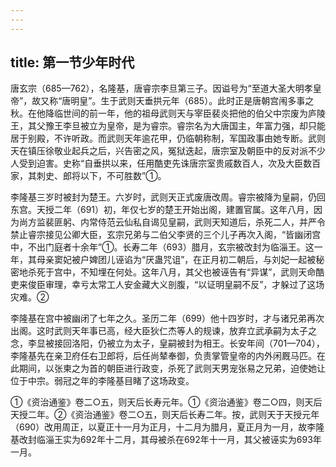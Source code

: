 ```yaml
---
---
---
```

title: 第一节少年时代
---



唐玄宗（685—762），名隆基，唐睿宗李旦第三子。因谥号为“至道大圣大明孝皇帝”，故又称“唐明皇”。生于武则天垂拱元年（685）。此时正是唐朝宫闱多事之秋。在他降临世间的前一年，他的祖母武则天与宰臣裴炎把他的伯父中宗废为庐陵王，其父豫王李旦被立为皇帝，是为睿宗。睿宗名为大唐国主，年富力强，却只能居于别殿，不许听政。而武则天年逾花甲，仍临朝称制，军国政事由她专断。武则天在镇压徐敬业起兵之后，兴告密之风，冤狱迭起，唐宗室及朝臣中的反对派不少人受到迫害。史称“自垂拱以来，任用酷吏先诛唐宗室贵戚数百人，次及大臣数百家，其刺史、郎将以下，不可胜数”①。

李隆基三岁时被封为楚王。六岁时，武则天正式废唐改周。睿宗被降为皇嗣，仍回东宫。天授二年（691）初，年仅七岁的楚王开始出阁，建置官属。这年八月，因为尚方监裴匪躬、内常侍范云仙私自谒见皇嗣，武则天知道后，杀死二人，并严令禁止睿宗接见公卿大臣，玄宗兄弟与二伯父李贤的三个儿子再次入阁，“皆幽闭宫中，不出门庭者十余年”①。长寿二年（693）腊月，玄宗被改封为临淄王。这一年，其母亲窦妃被户婢团儿诬谄为“厌蛊咒诅”，在正月初二朝后，与刘妃一起被秘密地杀死于宫中，不知埋在何处。这年八月，其父也被诬告有“异谋”，武则天命酷吏来俊臣审理，幸亏太常工人安金藏大义剖腹，“以证明皇嗣不反”，才躲过了这场灾难。②

李隆基在宫中被幽闭了七年之久。圣历二年（699）他十四岁时，才与诸兄弟再次出阁。这时武则天年事已高，经大臣狄仁杰等人的规谏，放弃立武承嗣为太子之念，李显被接回洛阳，仍被立为太子，皇嗣被封为相王。长安年间（701—704），李隆基先在亲卫府任右卫郎将，后任尚辇奉御，负责掌管皇帝的内外闲厩马匹。在此期间，以张柬之为首的朝臣进行政变，杀死了武则天男宠张易之兄弟，迫使她让位于中宗。弱冠之年的李隆基目睹了这场政变。

①《资治通鉴》卷二○五，则天后长寿元年。①《资治通鉴》卷二○四，则天后天授二年。②《资治通鉴》卷二○五，则天后长寿二年。按，武则天于天授元年（690）改用周正，以夏正十一月为正月，十二月为腊月，夏正月为一月，故李隆基改封临淄王实为692年十二月，其母被杀在692年十一月，其父被诬实为693年一月。